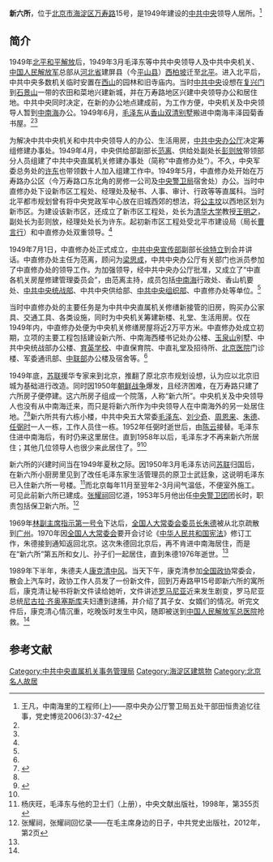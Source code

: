 '''新六所'''，位于[[北京市|北京市]][[海淀区|海淀区]][[万寿路_(北京)|万寿路]]15号，是1949年建设的[[中共中央|中共中央]]领导人居所。<ref name=wf>王凡，中南海里的工程师(上)——原中央办公厅警卫局五处干部田恒贵追忆往事，党史博览2006(3):37-42</ref>

==简介==
1949年[[北平和平解放|北平和平解放]]后，1949年3月毛泽东等中共中央领导人及中共中央机关、[[中国人民解放军|中国人民解放军]]总部从[[河北省|河北省]]建屏县（今[[平山县|平山县]]）[[西柏坡|西柏坡]]迁至[[北平|北平]]。进入北平后，中共中央多数机关临时安置在[[北京西山|西山]]的园林和旧寺庙内。当时[[中共中央|中共中央]]设想在[[复兴门_(北京)|复兴门]]到[[石景山|石景山]]一带的农田和菜地兴建新城，并在万寿路地区兴建中央领导办公和居住地。中共中央同时决定，在新的办公地点建成前，为工作方便，中央机关及中央领导人暂到[[中南海|中南海]]办公。1949年6月，[[毛泽东|毛泽东]]从[[香山公园|香山]][[双清别墅|双清别墅]]搬进中南海丰泽园菊香书屋。<ref name=tkp/><ref name=wf/>

为解决中共中央机关和中共中央领导人的办公、生活用房，[[中共中央办公厅|中共中央办公厅]]决定筹组修建办事处。1949年4月，中央供给部副部长[[范离|范离]]、供给处副处长[[彭则放|彭则放]]带领部分人员组建了中共中央直属机关修建办事处（简称“中直修办处”）。不久，中央军委总务处的[[许东|许东]]也带领数十人加入组建工作中。1949年5月，中直修办处开始在万寿路办公区（今万寿路口东北角的房修一公司及[[中央警卫局|中央警卫局]]宿舍处）办公。当时中直修办处下设新市区工程处、经理处及秘书、人事、审计、行政等等直属科。当时北平都市规划曾有将中央党政军中心放在旧城西郊的想法，将[[公主坟|公主坟]]以西地区划为新市区。为建设该新市区，还成立了新市区工程处，处长为[[清华大学|清华大学]]教授[[王明之|王明之]]，副处长为彭则放，经理处处长为许东。起初新市区工程处受北平市建设局（局长[[曹言行|曹言行]]）和中直修办处双重领导。<ref name=wf/>

1949年7月1日，中直修办处正式成立，[[中共中央宣传部|中共中央宣传部]]副部长[[徐特立|徐特立]]到会并讲话。中直修办处主任为范离，顾问为[[梁思成|梁思成]]，中共中央办公厅有关部门也派员参加了中直修办处的领导工作。为加强领导，经中共中央办公厅批准，又成立了“中直各机关房屋修建管理委员会”，由范离主持，成员包括[[中南海|中南海]]行政处、香山机要处、[[中共中央统战部|中共中央统战部]]、中共中央供给部、[[中共中央组织部|中共中央组织部]]、中直修办处等单位。<ref name=wf/>

当时中直修办处的主要任务是为中共中央直属机关修缮新接管的旧房，购买办公家具、交通工具、各类设施，同时为中央机关筹建新楼、礼堂、生活用房。仅在1949年内，中直修办处便为中央机关修缮房屋将近2万平方米。中直修办处成立初期，立项的主要工程包括建设新六所、中南海西楼书记处办公楼、[[玉泉山|玉泉山]]别墅、中共中央统战部办公楼、[[育英中学|育英学校]]、中直保育院、中直礼堂及招待所、[[北京医院|北京医院]]门诊楼、军委通讯部、[[中联部|中联部]]办公楼及宿舍等。<ref name=wf/>

1949年底，[[苏联|苏联]]援华专家来到北京，推翻了原北京市规划设想，认为应以北京旧城为基础进行改造。同时因1950年[[朝鲜战争|朝鲜战争]]爆发，且经济困难，在万寿路只建了六所房子便停建。这六所房子组成一个院落，人称“新六所”。中央机关及中央领导人也没有从中南海迁来，而只是将新六所作为中央领导人在中南海外的另一处居住地。<ref name=tkp>{{Cite web |url=http://news.takungpao.com/mainland/focus/2014-03/2354464.html |title=中央领导人偏爱四合院，大公网，2014-03-15 |accessdate=2016-10-31 |archive-date=2016-11-01 |archive-url=https://web.archive.org/web/20161101041254/http://news.takungpao.com/mainland/focus/2014-03/2354464.html |dead-url=no }}</ref><ref name=wf/>新六所共有六栋小楼，中共中央五大常委[[毛泽东|毛泽东]]、[[刘少奇|刘少奇]]、[[周恩来|周恩来]]、[[朱德|朱德]]、[[任弼时|任弼时]]一人一栋，工作人员住一栋。1952年任弼时逝世后，由[[陈云|陈云]]接替。毛泽东住进中南海后，有时仍来这里居住。直到1958年以后，毛泽东才不再来新六所居住；其他几位领导人也很少来此居住了。<ref>{{Cite web |url=http://news.xinhuanet.com/politics/2011-01/20/c_121003091_9.htm |title=李银桥妻子回忆：我在毛泽东、江青身边的日子，新华网，2011-01-20 |accessdate=2016-10-31 |archive-date=2016-10-31 |archive-url=https://web.archive.org/web/20161031212349/http://news.xinhuanet.com/politics/2011-01/20/c_121003091_9.htm |dead-url=no }}</ref><ref name=wf/>

新六所的兴建时间当在1949年夏秋之际。因1950年3月毛泽东访问[[苏联|苏联]]归国后，在新六所小厨房里见到了改任毛泽东家生活管理员的原卫士武廷象，这说明毛泽东已入住新六所一号楼。<ref>杨庆旺，毛泽东与他的卫士们（上册），中央文献出版社，1998年，第355页</ref>而北京每年11月至翌年2-3月间气温低，不便室外施工。可见此前新六所已建成。[[张耀祠|张耀祠]]回忆道，1953年5月他出任[[中央警卫团|中央警卫团]]团长时，职责包括保卫新六所。<ref>张耀祠，张耀祠回忆录——在毛主席身边的日子，中共党史出版社，2012年，第2页</ref>

1969年[[林副主席指示第一号令|林副主席指示第一号令]]下达后，[[全国人大常委会委员长|全国人大常委会委员长]][[朱德|朱德]]被从北京疏散到[[广州|广州]]。1970年因[[全国人大常委会|全国人大常委会]]要开会讨论《[[中华人民共和国宪法|中华人民共和国宪法]]》修订工作，朱德接到通知返回北京。这次朱德回北京后，再不肯进中南海居住，而是在“新六所”第五所和女儿、孙子们一起居住，直到朱德1976年逝世。<ref name=wf/>

1989年下半年，朱德夫人[[康克清|康克清]][[中风|中风]]。当天下午，康克清参加[[全国政协|全国政协]]常委会，散会上汽车时，政协工作人员发了一份新文件，回到万寿路甲15号即新六所的寓所后，康克清让秘书将新文件读给她听，文件讲述[[罗马尼亚|罗马尼亚]]近来发生剧变，罗马尼亚总统[[尼古拉·齐奥塞斯库|尼古拉·齐奥塞斯库]]夫妇遭到逮捕，并介绍了其子女、女婿们的情况。听完文件后，康克清心情沉重，吃晚饭时发生中风，随即被送到[[中国人民解放军总医院|中国人民解放军总医院]]抢救。<ref name=wf/>

==参考文献==
{{reflist}}

[[Category:中共中央直属机关事务管理局|Category:中共中央直属机关事务管理局]]
[[Category:海淀区建筑物|Category:海淀区建筑物]]
[[Category:北京名人故居|Category:北京名人故居]]